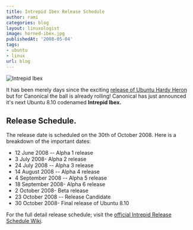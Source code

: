 ```yaml
---
title: Intrepid Ibex Release Schedule
author: rami
categories: blog
layout: linuxologist
image: horned-ibex.jpg
publishedAt: '2008-05-04'
tags:
- ubuntu
- linux
url: blog
---
```


![Intrepid Ibex](/assets/images/content/blog/horned-ibex.jpg)

It has been merely days since the exciting [release of Ubuntu Hardy Heron](/2008/04/24/ubuntu-hardy-heron-a-first-look) but for Canonical the ball is already rolling! Canonical has just announced it's next Ubuntu 8.10 codenamed **Intrepid Ibex.**

## Release Schedule. 

The release date is scheduled on the 30th of October 2008. Here is a breakdown of the important dates:

* 12 June 2008 -- Alpha 1 release
* 3 July 2008- Alpha 2 release
* 24 July 2008 -- Alpha 3 release
* 14 August 2008 -- Alpha 4 release
* 4 September 2008 -- Alpha 5 release
* 18 September 2008- Alpha 6 release
* 2 October 2008- Beta release
* 23 October 2008 -- Release Candidate
* 30 October 2008- Final release of Ubuntu 8.10

For the full detail release schedule; visit the [official Intrepid Release Schedule Wiki](https://wiki.ubuntu.com/IntrepidReleaseSchedule).
